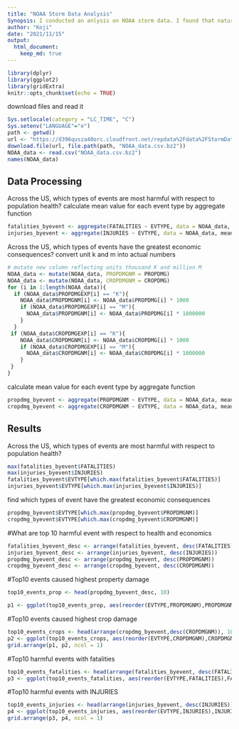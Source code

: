 ```yaml
---
title: "NOAA Storm Data Analysis"
Synopsis: I conducted an anlysis on NOAA storm data. I found that natural events related to land likely cause property damage. Storm and extream temparature are related to crop damage. They are also related to fatalities as well. High temparature such as Heat wave migh also cause injuries in addition to those events.
author: "Koji"
date: "2021/11/15"
output: 
  html_document: 
    keep_md: true
---
```


```r
library(dplyr)
library(ggplot2)
library(gridExtra)
knitr::opts_chunk$set(echo = TRUE)
```

download files and read it
```r
Sys.setlocale(category = "LC_TIME", "C")
Sys.setenv("LANGUAGE"="e")
path <- getwd()
url <- "https://d396qusza40orc.cloudfront.net/repdata%2Fdata%2FStormData.csv.bz2"
download.file(url, file.path(path, "NOAA_data.csv.bz2"))
NOAA_data <- read.csv("NOAA_data.csv.bz2")
names(NOAA_data)
```
## Data Processing
Across the US, which types of events are most harmful with respect to population health?
calculate mean value for each event type by aggregate function
```r
fatalities_byevent <- aggregate(FATALITIES ~ EVTYPE, data = NOAA_data, mean, na.rm = TRUE)
injuries_byevent <- aggregate(INJURIES ~ EVTYPE, data = NOAA_data, mean, na.rm = TRUE)

```

Across the US, which types of events have the greatest economic consequences?
convert unit k and m into actual numbers
```r
# mutate new column reflecting units thousand K and million M
NOAA_data <- mutate(NOAA_data, PROPDMGNM = PROPDMG)
NOAA_data <- mutate(NOAA_data, CROPDMGNM = CROPDMG)
for (i in 1:length(NOAA_data)){
  if (NOAA_data$PROPDMGEXP[i] == "K"){
    NOAA_data$PROPDMGNM[i] <- NOAA_data$PROPDMG[i] * 1000
    if (NOAA_data$PROPDMGEXP[i] == "M"){
      NOAA_data$PROPDMGNM[i] <- NOAA_data$PROPDMG[i] * 1000000
    }
  }
 if (NOAA_data$CROPDMGEXP[i] == "K"){
    NOAA_data$CROPDMGNM[i] <- NOAA_data$CROPDMG[i] * 1000
    if (NOAA_data$CROPDMGEXP[i] == "M"){
      NOAA_data$CROPDMGNM[i] <- NOAA_data$CROPDMG[i] * 1000000
    }
 }
}
```

calculate mean value for each event type by aggregate function
```r
propdmg_byevent <- aggregate(PROPDMGNM ~ EVTYPE, data = NOAA_data, mean, na.rm = TRUE)
cropdmg_byevent <- aggregate(CROPDMGNM ~ EVTYPE, data = NOAA_data, mean, na.rm = TRUE)
```


## Results
Across the US, which types of events are most harmful with respect to population health?
```r
max(fatalities_byevent$FATALITIES)
max(injuries_byevent$INJURIES)
fatalities_byevent$EVTYPE[which.max(fatalities_byevent$FATALITIES)]
injuries_byevent$EVTYPE[which.max(injuries_byevent$INJURIES)]
```

find which types of event have the greatest economic consequences
```r
propdmg_byevent$EVTYPE[which.max(propdmg_byevent$PROPDMGNM)]
cropdmg_byevent$EVTYPE[which.max(cropdmg_byevent$CROPDMGNM)]
```

#What are top 10 harmful event with respect to health and economics
```r
fatalities_byevent_desc <- arrange(fatalities_byevent, desc(FATALITIES))
injuries_byevent_desc <- arrange(injuries_byevent, desc(INJURIES))
propdmg_byevent_desc <- arrange(propdmg_byevent, desc(PROPDMGNM))
cropdmg_byevent_desc <- arrange(cropdmg_byevent, desc(CROPDMGNM))

```

#Top10 events caused highest property damage
```r
top10_events_prop <- head(propdmg_byevent_desc, 10)

p1 <- ggplot(top10_events_prop, aes(reorder(EVTYPE,PROPDMGNM),PROPDMGNM))+ geom_col(aes(fill = PROPDMGNM)) + scale_fill_gradient2(low = "white", high = "blue") + coord_flip() + theme_classic() + labs(y = "Property damage", x = "Event Type") + ggtitle("Top10 events caused highest PROPERTY damage")
```

#Top10 events caused highest crop damage

```r
top10_events_crops <- head(arrange(cropdmg_byevent,desc(CROPDMGNM)), 10)
p2 <- ggplot(top10_events_crops, aes(reorder(EVTYPE,CROPDMGNM),CROPDMGNM))+ geom_col(aes(fill = CROPDMGNM)) + scale_fill_gradient2(low = "white", high = "red") + coord_flip() + theme_classic() + labs(y = "Crop damage", x = "Event Type") + ggtitle("Top10 events caused highest CROP damage")
grid.arrange(p1, p2, ncol = 1)
```

#Top10 harmful events with fatalities

```r
top10_events_fatalities <- head(arrange(fatalities_byevent, desc(FATALITIES)), 10)
p3 <- ggplot(top10_events_fatalities, aes(reorder(EVTYPE,FATALITIES),FATALITIES))+ geom_col(aes(fill = FATALITIES)) + scale_fill_gradient2(low = "white", high = "black") + coord_flip() + theme_classic() + labs(y = "FATALITIES", x = "Event Type") + ggtitle("Top10 harmful events with FATALITIES")
```
#Top10 harmful events with INJURIES

```r
top10_events_injuries <- head(arrange(injuries_byevent, desc(INJURIES)), 10)
p4 <- ggplot(top10_events_injuries, aes(reorder(EVTYPE,INJURIES),INJURIES))+ geom_col(aes(fill = INJURIES)) + scale_fill_gradient2(low = "white", high = "purple") + coord_flip() + theme_classic() + labs(y = "INJURIES", x = "Event Type") + ggtitle("Top10 harmful events with INJURIES")
grid.arrange(p3, p4, ncol = 1)
```